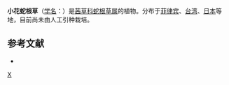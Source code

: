 {{Speciesbox 
| genus = Ophiorrhiza
| species = liukiuensis
| authority = [[早田文藏|Hayata]]
}}

'''小花蛇根草'''（[[学名|学名]]：{{lang|la|''Ophiorrhiza liukiuensis''}}）是[[茜草科|茜草科]][[蛇根草属|蛇根草属]]的植物。分布于[[菲律宾|菲律宾]]、[[台湾|台湾]]、[[日本|日本]]等地，目前尚未由人工引种栽培。

== 参考文献 ==
<div class="references-small">
* {{cite web| url =http://www.bioinfo.cn/db05/KmzwSpecies.php?action=view&id=19856| title =小花蛇根草| work =《中国高等植物数据库全库》| publisher =中国科学院微生物研究所| author =昆明植物研究所| accessdate =2009-02-25| deadurl =yes| archiveurl =https://web.archive.org/web/20160305062347/http://www.bioinfo.cn/db05/KmzwSpecies.php?action=view&id=19856| archivedate =2016-03-05}}
</div>
{{Taxonbar|from=Q10960253}}

[[Category:蛇根草属|X]]


{{植物小作品}}